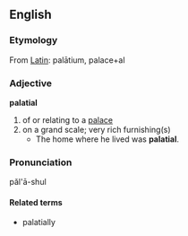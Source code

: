== English ==
=== Etymology ===
From [[:w:Latin|Latin]]: palātium, palace+al
=== Adjective ===
'''palatial''' 
# of or relating to a [[palace]]
# on a grand scale; very rich furnishing(s)
#* The home where he lived was '''palatial'''.
=== Pronunciation ===
păl'ā-shul
==== Related terms ====
*palatially